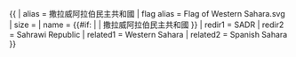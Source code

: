 {{ {{{1<noinclude>|country showdata</noinclude>}}}
| alias = 撒拉威阿拉伯民主共和國
| flag alias = Flag of Western Sahara.svg
| size = {{{size|}}}
| name = {{#if: {{{name|}}} | {{{name|}}} | 撒拉威阿拉伯民主共和國 }}
<noinclude>
| redir1 = SADR
| redir2 = Sahrawi Republic
| related1 = Western Sahara
| related2 = Spanish Sahara
</noinclude>
}}